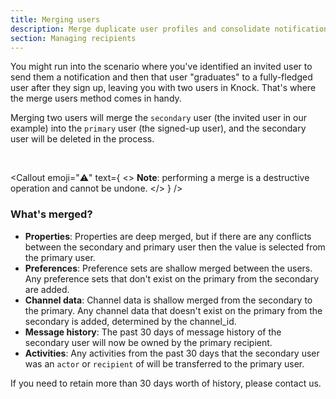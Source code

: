 ```yaml
---
title: Merging users
description: Merge duplicate user profiles and consolidate notification history while maintaining data integrity and preferences.
section: Managing recipients
---
```


You might run into the scenario where you've identified an invited user to send them a notification and then that user "graduates" to a fully-fledged user after they sign up, leaving you with two users in Knock. That's where the merge users method comes in handy.

Merging two users will merge the `secondary` user (the invited user in our example) into the `primary` user (the signed-up user), and the secondary user will be deleted in the process.

<MultiLangCodeBlock snippet="users.merge" title="Merge two users together" />
<br />

<Callout
  emoji="⚠️"
  text={
    <>
      <strong>Note</strong>: performing a merge is a destructive operation and
      cannot be undone.
    </>
  }
/>

### What's merged?

- **Properties**: Properties are deep merged, but if there are any conflicts between the secondary and primary user then the value is selected from the primary user.
- **Preferences**: Preference sets are shallow merged between the users. Any preference sets that don't exist on the primary from the secondary are added.
- **Channel data**: Channel data is shallow merged from the secondary to the primary. Any channel data that doesn't exist on the primary from the secondary is added, determined by the channel_id.
- **Message history**: The past 30 days of message history of the secondary user will now be owned by the primary recipient.
- **Activities**: Any activities from the past 30 days that the secondary user was an `actor` or `recipient` of will be transferred to the primary user.

If you need to retain more than 30 days worth of history, please contact us.
